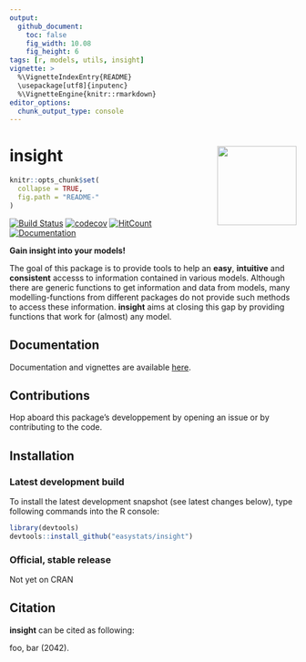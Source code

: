 ```yaml
---
output: 
  github_document:
    toc: false
    fig_width: 10.08
    fig_height: 6
tags: [r, models, utils, insight]
vignette: >
  %\VignetteIndexEntry{README}
  \usepackage[utf8]{inputenc}
  %\VignetteEngine{knitr::rmarkdown}
editor_options: 
  chunk_output_type: console
---
```


# insight <img src='man/figures/logo.png' align="right" height="139" />

```r
knitr::opts_chunk$set(
  collapse = TRUE,
  fig.path = "README-"
)
```


[![Build Status](https://travis-ci.org/easystats/insight.svg?branch=master)](https://travis-ci.org/easystats/insight)
[![codecov](https://codecov.io/gh/easystats/insight/branch/master/graph/badge.svg)](https://codecov.io/gh/easystats/insight)
[![HitCount](http://hits.dwyl.io/easystats/insight.svg)](http://hits.dwyl.io/easystats/insight) [![Documentation](https://img.shields.io/badge/documentation-insight-orange.svg?colorB=E91E63)](https://easystats.github.io/insight/)


**Gain insight into your models!**

The goal of this package is to provide tools to help an **easy**, **intuitive** and **consistent** accesss to information contained in various models. Although there are generic functions to get information and data from models, many modelling-functions from different packages do not provide such methods to access these information. **insight** aims at closing this gap by providing functions that work for (almost) any model.
  
## Documentation

Documentation and vignettes are available [here](https://easystats.github.io/insight/).

## Contributions

Hop aboard this package's developpement by opening an issue or by contributing to the code.


## Installation

### Latest development build

To install the latest development snapshot (see latest changes below), type following commands into the R console:

```r
library(devtools)
devtools::install_github("easystats/insight")
```

### Official, stable release

Not yet on CRAN

## Citation

**insight** can be cited as following:

foo, bar (2042). 

